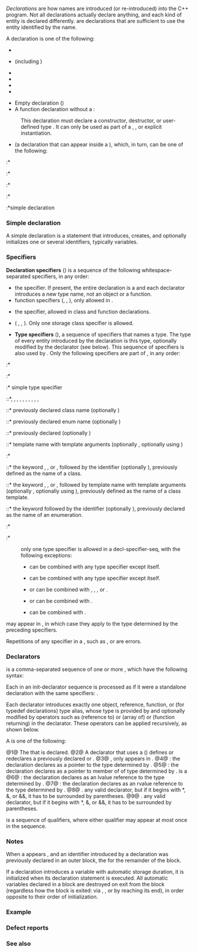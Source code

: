 {{title|Declarations}}
{{cpp/language/declarations/navbar}}
''Declarations'' are how names are introduced (or re-introduced) into the C++ program. Not all declarations actually declare anything, and each kind of entity is declared differently. {{rlp|definition|Definitions}} are declarations that are sufficient to use the entity identified by the name. 

A declaration is one of the following:

* {{rlp|function#Function definition|Function definition}}
* {{rlp|templates|Template declaration}} (including {{rlp|partial specialization|Partial template specialization}})
* {{rlp|class template#Explicit instantiation|Explicit template instantiation}}
* {{rlp|template specialization|Explicit template specialization}}
* {{rlp|namespace|Namespace definition}}
* {{rlp|language linkage|Linkage specification}}
{{rrev|since=c++11|
* Attribute declaration ({{spar|{{rlp|attributes|attr}}}} {{ttb|;}})
}}
* Empty declaration ({{ttb|;}})
* A function declaration without a {{spar sep|decl-specifier-seq}}:
{{sdsc begin}}
{{sdsc begin}}
{{sdsc|1=
{{spar optional|attr}} {{spar|declarator}} {{ttb|;}}
}}
{{sdsc end}}

{{par begin}}
{{par|{{spar|attr}}|{{mark since c++11}} sequence of any number of {{rlp|attributes|attributes}}}}
{{par|{{spar|declarator}}|a function declarator}}
{{par end}}
: This declaration must declare a constructor, destructor, or user-defined type {{rlp|cast operator|conversion function}}. It can only be used as part of a {{rlp|templates|template declaration}}, {{rlp|template specialization|explicit specialization}}, or explicit instantiation.
* {{spar|block-declaration}} (a declaration that can appear inside a {{rlp|statements#Compound statement|block}}), which, in turn, can be one of the following:
:*{{rlp|asm|asm declaration}}
{{rrev|since=c++11|
:*{{rlp|type alias|type alias declaration}}
}}
:*{{rlp|namespace alias|namespace alias definition}}
:*{{rlp|using declaration|using-declaration}}
:*{{rlp|namespace#Using-directives|using directive}}
{{rev begin}}
{{rev|since=c++20|
:*{{rlp|enum#Using-enum-declaration|using-enum-declaration}}
}}
{{rev|since=c++11|
:*{{rlpt|static_assert}} declaration
:*{{rlp|enum|opaque enum declaration}}
}}
{{rev end}}
:*simple declaration

===Simple declaration===
A simple declaration is a statement that introduces, creates, and optionally initializes one or several identifiers, typically variables.

{{sdsc begin}}
{{sdsc|num=1|1=
{{spar|decl-specifier-seq}} {{spar optional|init-declarator-list}} {{ttb|;}}
}}
{{sdsc|num=2|1=
{{spar|attr}} {{spar|decl-specifier-seq}} {{spar|init-declarator-list}}{{ttb|;}}
}}
{{sdsc end}}

{{par begin}}
{{par|{{spar|attr}}|{{mark since c++11}} sequence of any number of {{rlp|attributes|attributes}}}}
{{par|{{spar|decl-specifier-seq}}|sequence of ''specifiers'' (see below)}}
{{par|{{spar|init-declarator-list}}|comma-separated list of ''declarators'' with optional {{rlpsd|initialization#Initializers}}. {{spar|init-declarator-list}} is optional when declaring a named class/struct/union or a named enumeration}}
{{par end}}

{{rev inl|since=c++17|A {{rlp|structured binding|structured binding declaration}} is also a simple declaration.}}

===Specifiers===
'''Declaration specifiers''' ({{spar|decl-specifier-seq}}) is a sequence of the following whitespace-separated specifiers, in any order:

* the {{rlpt|typedef}} specifier. If present, the entire declaration is a {{rlp|typedef|typedef declaration}} and each declarator introduces a new type name, not an object or a function.
* function specifiers ({{rlpt|inline}}, {{rlpt|virtual}}, {{rlpt|explicit}}), only allowed in {{rlp|function|function declarations}}.
{{rrev|since=c++17|
* the {{rlpt|inline}} specifier is also allowed on variable declarations.
}}
* the {{rlpt|friend}} specifier, allowed in class and function declarations.
{{rev begin}}
{{rev|since=c++11|
* the {{rlpt|constexpr}} specifier, only allowed in variable definitions, function and function template declarations, and the declaration of static data members of literal type.
}}
{{rev|since=c++20|
* the {{rlpt|consteval}} specifier, only allowed in function and function template declarations.
* the {{rlpt|constinit}} specifier, only allowed in declaration of a variable with static or thread storage duration. At most one of the {{c/core|constexpr}}, {{c/core|consteval}}, and {{c/core|constinit}} specifiers is allowed to appear in a {{spar|decl-specifier-seq}}.
}}
{{rev end}}
* {{rlp|storage duration|storage class specifier}} ({{rev inl|until=c++17|{{ltt|cpp/keyword/register}}, }} {{ltt|cpp/keyword/static}}, {{rev inl|since=c++11|{{ltt|cpp/keyword/thread_local}}, }} {{ltt|cpp/keyword/extern}}, {{ltt|cpp/keyword/mutable}}). Only one storage class specifier is allowed{{rev inl|since=c++11|, except that {{c/core|thread_local}} may appear together with {{c/core|extern}} or {{c/core|static}}}}.
* '''Type specifiers''' ({{spar|type-specifier-seq}}), a sequence of specifiers that names a type. The type of every entity introduced by the declaration is this type, optionally modified by the declarator (see below). This sequence of specifiers is also used by {{rlp|type#Type naming|type-id}}. Only the following specifiers are part of {{spar|type-specifier-seq}}, in any order:
:* {{rlp|class|class specifier}}
:* {{rlp|enum|enum specifier}}
:* simple type specifier
::*{{ltt|cpp/keyword/char}}, {{rev inl|since=c++20|{{ltt|cpp/keyword/char8_t}}, }} {{rev inl|since=c++11|{{ltt|cpp/keyword/char16_t}}, {{ltt|cpp/keyword/char32_t}}, }} {{ltt|cpp/keyword/wchar_t}}, {{ltt|cpp/keyword/bool}}, {{ltt|cpp/keyword/short}}, {{ltt|cpp/keyword/int}}, {{ltt|cpp/keyword/long}}, {{ltt|cpp/keyword/signed}}, {{ltt|cpp/keyword/unsigned}}, {{ltt|cpp/keyword/float}}, {{ltt|cpp/keyword/double}}, {{ltt|cpp/keyword/void}}
{{rev begin}}
{{rev|since=c++11|
::*{{rlpt|auto}}
::*{{rlp|decltype|decltype specifier}}
}}
{{rev|since=c++26|
::*{{rlp|pack indexing|pack indexing specifier}}
}}
{{rev end}}
::* previously declared class name (optionally {{rlp|identifiers#Qualified identifiers|qualified}})
::* previously declared enum name (optionally {{rlp|identifiers#Qualified identifiers|qualified}})
::* previously declared {{rlp|typedef|typedef-name}}{{rev inl|since=c++11| or {{rlp|type alias}}}} (optionally {{rlp|identifiers#Qualified identifiers|qualified}})
::* template name with template arguments (optionally {{rlp|identifiers#Qualified identifiers|qualified}}, optionally using {{rlp|dependent name|template disambiguator}})
{{rev begin}}
{{rev|since=c++17|
::*template name without template arguments (optionally {{rlp|identifiers#Qualified identifiers|qualified}}): see {{rlp|class template argument deduction}}
}}{{rev end}}
:* {{rlp|elaborated type specifier}}
::* the keyword {{ltt|cpp/keyword/class}}, {{ltt|cpp/keyword/struct}}, or {{ltt|cpp/keyword/union}}, followed by the identifier (optionally {{rlp|identifiers#Qualified identifiers|qualified}}), previously defined as the name of a class.
::* the keyword {{ltt|cpp/keyword/class}}, {{ltt|cpp/keyword/struct}}, or {{ltt|cpp/keyword/union}}, followed by template name with template arguments (optionally {{rlp|identifiers#Qualified identifiers|qualified}}, optionally using {{rlp|dependent name|template disambiguator}}), previously defined as the name of a class template.
::* the keyword {{ltt|cpp/keyword/enum}} followed by the identifier (optionally {{rlp|identifiers#Qualified identifiers|qualified}}), previously declared as the name of an enumeration.
:* {{rlp|dependent name|typename specifier}}
:* {{rlp|cv|cv qualifier}}
:only one type specifier is allowed in a decl-specifier-seq, with the following exceptions:
:* {{c/core|const}} can be combined with any type specifier except itself.
:* {{c/core|volatile}} can be combined with any type specifier except itself.
:* {{c/core|signed}} or {{c/core|unsigned}} can be combined with {{c/core|char}}, {{c/core|long}}, {{c/core|short}}, or {{c/core|int}}.
:* {{c/core|short}} or {{c/core|long}} can be combined with {{c/core|int}}.
:* {{c/core|long}} can be combined with {{c/core|double}}.
{{rrev|since=c++11|
:* {{c/core|long}} can be combined with {{c/core|long}}.
}}

{{rlp|attributes|Attributes}} may appear in {{spar|decl-specifier-seq}}, in which case they apply to the type determined by the preceding specifiers.

Repetitions of any specifier in a {{spar|decl-specifier-seq}}, such as {{c/core|const static const}}, or {{c/core|virtual inline virtual}} are errors{{rev inl|since=c++11|, except that {{c/core|long}} is allowed to appear twice}}.

===Declarators===
{{spar|init-declarator-list}} is a comma-separated sequence of one or more {{spar|init-declarators}}, which have the following syntax:

{{sdsc begin}}
{{sdsc|num=1|1=
{{spar|declarator}} {{spar optional|initializer}}
}}
{{sdsc|num=2|notes={{mark since c++20}}|1=
{{spar|declarator}} {{spar|requires-clause}}
}}
{{sdsc end}}

{{par begin}}
{{par|{{spar|declarator}}|the declarator}}
{{par|{{spar|initializer}}|optional initializer (except where required, such as when initializing references or const objects). See {{rlp|initialization|Initialization}} for details.}}
{{par|{{spar|requires-clause}}|{{rlp|constraints#Requires clauses|a requires-clause}}, which adds a {{rlp|constraints|constraint}} to a {{rlp|function|function declaration}}}}
{{par end}}

Each {{spar|init-declarator}} in an init-declarator sequence {{c|S D1, D2, D3;}} is processed as if it were a standalone declaration with the same specifiers: {{c|S D1; S D2; S D3;}}.

Each declarator introduces exactly one object, reference, function, or (for typedef declarations) type alias, whose type is provided by {{spar|decl-specifier-seq}} and optionally modified by operators such as {{c|&amp;}} (reference to) or {{c|[]}} (array of) or {{c|()}} (function returning) in the declarator. These operators can be applied recursively, as shown below.

A {{spar|declarator}} is one of the following:
{{sdsc begin}}
{{sdsc|num=1|1=
{{spar|unqualified-id}} {{spar optional|attr}}
}}
{{sdsc|num=2|1=
{{spar|qualified-id}} {{spar optional|attr}}
}}
{{sdsc|num=3|notes={{mark since c++11}}|1=
{{ttb|...}} {{spar|identifier}} {{spar optional|attr}}
}}
{{sdsc|num=4|1=
{{ttb|*}} {{spar optional|attr}} {{spar optional|cv}} {{spar|declarator}}
}}
{{sdsc|num=5|1=
{{spar|nested-name-specifier}} {{ttb|*}} {{spar optional|attr}} {{spar optional|cv}} {{spar|declarator}}
}}
{{sdsc|num=6|1=
{{ttb|&amp;}} {{spar optional|attr}} {{spar|declarator}}
}}
{{sdsc|num=7|notes={{mark since c++11}}|1=
{{ttb|&amp;&amp;}} {{spar optional|attr}} {{spar|declarator}}
}}
{{sdsc|num=8|1=
{{spar|noptr-declarator}} {{ttb|[}} {{spar optional|constexpr}} {{ttb|]}} {{spar optional|attr}}
}}
{{sdsc|num=9|1=
{{spar|noptr-declarator}} {{ttb|(}} {{spar|parameter-list}} {{ttb|)}} {{spar optional|cv}} {{spar optional|ref}} {{spar optional|except}} {{spar optional|attr}}
}}
{{sdsc end}}

@1@ The {{rlp|name}} that is declared.
@2@ A declarator that uses a {{rlp|identifiers#Qualified identifiers|qualified identifier}} ({{spar|qualified-id}}) defines or redeclares a previously declared {{rlp|namespace#Namespaces|namespace member}} or {{rlp|classes|class member}}.
@3@ {{rlp|parameter pack|Parameter pack}}, only appears in {{rlp|function#Parameter list|parameter declarations}}.
@4@ {{rlp|pointer|Pointer declarator}}: the declaration {{c|S * D;}} declares {{tt|D}} as a pointer to the type determined by {{spar|decl-specifier-seq}} {{tt|S}}.
@5@ {{rlp|pointer|Pointer to member declaration}}: the declaration {{c|S C::* D;}} declares {{tt|D}} as a pointer to member of {{tt|C}} of type determined by {{spar|decl-specifier-seq}} {{tt|S}}. {{spar|nested-name-specifier}} is a {{rlp|identifiers#Qualified identifiers|sequence of names and scope resolution operators {{ttb|::}}}}
@6@ {{rlp|reference|Lvalue reference declarator}}: the declaration {{c|S &amp; D;}} declares {{tt|D}} as an lvalue reference to the type determined by {{spar|decl-specifier-seq}} {{tt|S}}.
@7@ {{rlp|reference|Rvalue reference declarator}}: the declaration {{c|S &amp;&amp; D;}} declares {{tt|D}} as an rvalue reference to the type determined by {{spar|decl-specifier-seq}} {{tt|S}}.
@8@ {{rlp|array|Array declarator}}. {{spar|noptr-declarator}} any valid declarator, but if it begins with *, &amp;, or &amp;&amp;, it has to be surrounded by parentheses.
@9@ {{rlp|function|Function declarator}}. {{spar|noptr-declarator}} any valid declarator, but if it begins with *, &amp;, or &amp;&amp;, it has to be surrounded by parentheses. {{rev inl|since=c++11|It may end with the optional trailing return type.}}

{{rrev|since=c++11|
In all cases, {{spar|attr}} is an optional sequence of {{rlp|attributes}}. When appearing immediately after the identifier, it applies to the object being declared.
}}

{{spar|cv}} is a sequence of {{rlp|cv|const and volatile}} qualifiers, where either qualifier may appear at most once in the sequence.

{{todo|explain declaration name hiding rules; how a variable/function declaration hides a class (but not a typedef) with the same name}}

===Notes===
When a {{spar|block-declaration}} appears {{rlp|statements#Compound statements|inside a block}}, and an identifier introduced by a declaration was previously declared in an outer block, the {{rlp|scope|outer declaration is hidden}} for the remainder of the block. 

If a declaration introduces a variable with automatic storage duration, it is initialized when its declaration statement is executed. All automatic variables declared in a block are destroyed on exit from the block (regardless how the block is exited: via {{rlp|exceptions|exception}}, {{rlp|goto}}, or by reaching its end), in order opposite to their order of initialization.

===Example===
{{example|
Note: this example demonstrates how some complex declarations are parsed in terms of the language grammar. Other popular mnemonics are: [https://c-faq.com/decl/spiral.anderson.html the spiral rule], reading [https://stackoverflow.com/a/34560439/273767 inside-out], and [https://stackoverflow.com/a/34552915/273767 declaration mirrors use]. There is also an automated parser at https://cdecl.org.
|code=
#include &lt;type_traits&gt;

struct S
{
    int member;
    // decl-specifier-seq is "int"
    // declarator is "member"
} obj, *pObj(&amp;obj);
// decl-specifier-seq is "struct S { int member; }"
// declarator "obj" declares an object of type S
// declarator "*pObj" declares a pointer to S,
//     and initializer "(&amp;obj)" initializes it

int i = 1, *p = nullptr, f(), (*pf)(double);
// decl-specifier-seq is "int"
// declarator "i" declares a variable of type int,
//     and initializer "= 1" initializes it
// declarator "*p" declares a variable of type int*,
//     and initializer "= nullptr" initializes it
// declarator "f()" declares (but doesn't define)
//     a function taking no arguments and returning int
// declarator "(*pf)(double)" declares a pointer to function
//     taking double and returning int

int (*(*var1)(double))[3] = nullptr;
// decl-specifier-seq is "int"
// declarator is "(*(*var1)(double))[3]"
// initializer is "= nullptr"

// 1. declarator "(*(*var1)(double))[3]" is an array declarator:
//    Type declared is: "(*(*var1)(double))" array of 3 elements
// 2. declarator "(*(*var1)(double))" is a pointer declarator:
//    Type declared is: "(*var1)(double)" pointer to array of 3 elements
// 3. declarator "(*var1)(double)" is a function declarator:
//    Type declared is: "(*var1)" function taking "(double)",
//    returning pointer to array of 3 elements.
// 4. declarator "(*var1)" is a pointer declarator:
//    Type declared is: "var1" pointer to function taking "(double)",
//    returning pointer to array of 3 elements.
// 5. declarator "var1" is an identifier.
// This declaration declares the object var1 of type "pointer to function
// taking double and returning pointer to array of 3 elements of type int"
// The initializer "= nullptr" provides the initial value of this pointer.

// C++11 alternative syntax:
auto (*var2)(double) -&gt; int (*)[3] = nullptr;
// decl-specifier-seq is "auto"
// declarator is "(*var2)(double) -&gt; int (*)[3]"
// initializer is "= nullptr"

// 1. declarator "(*var2)(double) -&gt; int (*)[3]" is a function declarator:
//    Type declared is: "(*var2)" function taking "(double)", returning "int (*)[3]"
// ...

int main()
{
    static_assert(std::is_same_v&lt;decltype(var1), decltype(var2)&gt;);
}
}}

===Defect reports===
{{dr list begin}}
{{dr list item|wg=cwg|dr=482|std=C++98|before=the declarators of redeclarations could not be qualified|after=qualified declarators allowed}}
{{dr list item|wg=cwg|dr=569|std=C++98|before=a single standalone semicolon was not a valid declaration|after=it is an empty declaration,&lt;br&gt;which has no effect}}
{{dr list item|wg=cwg|dr=1830|std=C++98|before=repetition of a function specifier in a {{spar|decl-specifier-seq}} was allowed|after=repetition is forbidden}}
{{dr list end}}

===See also===
{{dsc begin}}
{{dsc see c|c/language/declarations|Declarations|nomono=true}}
{{dsc end}}

{{langlinks|es|ja|ru|zh}}